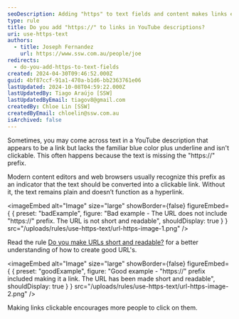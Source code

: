 ```yaml
---
seoDescription: Adding "https" to text fields and content makes links easier to click, encouraging more users to interact with your content.
type: rule
title: Do you add "https://" to links in YouTube descriptions?
uri: use-https-text
authors:
  - title: Joseph Fernandez
    url: https://www.ssw.com.au/people/joe
redirects:
  - do-you-add-https-to-text-fields
created: 2024-04-30T09:46:52.000Z
guid: 4bf87ccf-91a1-470a-b1d6-bb2363761e06
lastUpdated: 2024-10-08T04:59:22.000Z
lastUpdatedBy: Tiago Araújo [SSW]
lastUpdatedByEmail: tiagov8@gmail.com
createdBy: Chloe Lin [SSW]
createdByEmail: chloelin@ssw.com.au
isArchived: false
---
```


Sometimes, you may come across text in a YouTube description that appears to be a link but lacks the familiar blue color plus underline and isn't clickable. This often happens because the text is missing the "https://" prefix.

Modern content editors and web browsers usually recognize this prefix as an indicator that the text should be converted into a clickable link. Without it, the text remains plain and doesn’t function as a hyperlink.

<imageEmbed
  alt="Image"
  size="large"
  showBorder={false}
  figureEmbed={ {
    preset: "badExample",
    figure: "Bad example - The URL does not include \"https://\" prefix. The URL is not short and readable",
    shouldDisplay: true
  } }
  src="/uploads/rules/use-https-text/url-https-image-1.png"
/>

Read the rule [Do you make URLs short and readable?](/create-friendly-short-urls) for a better understanding of how to create good URL's.

<imageEmbed
  alt="Image"
  size="large"
  showBorder={false}
  figureEmbed={ {
    preset: "goodExample",
    figure: "Good example - \"https://\" prefix included making it a link. The URL has been made short and readable",
    shouldDisplay: true
  } }
  src="/uploads/rules/use-https-text/url-https-image-2.png"
/>

Making links clickable encourages more people to click on them.
